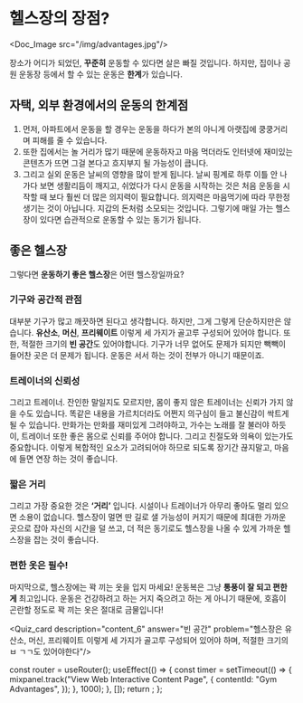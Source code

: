 # 헬스장의 장점?


<Doc_Image src="/img/advantages.jpg"/>

장소가 어디가 되었던, **꾸준히** 운동할 수 있다면 살은 빠질 것입니다. 하지만, 집이나 공원 운동장 등에서 할 수 있는 운동은 **한계**가 있습니다.

## 자택, 외부 환경에서의 운동의 한계점

1. 먼저, 아파트에서 운동을 할 경우는 운동을 하다가 본의 아니게 아랫집에 쿵쿵거리며 피해를 줄 수 있습니다.
2. 또한 집에서는 놀 거리가 많기 때문에 운동하자고 마음 먹더라도 인터넷에 재미있는 콘텐츠가 뜨면 그걸 본다고 흐지부지 될 가능성이 큽니다.
3. 그리고 실외 운동은 날씨의 영향을 많이 받게 됩니다. 날씨 핑계로 하루 이틀 안 나가다 보면 생활리듬이 깨지고, 쉬었다가 다시 운동을 시작하는 것은 처음 운동을 시작할 때 보다 훨씬 더 많은 의지력이 필요합니다. 의지력은 마음먹기에 따라 무한정 생기는 것이 아닙니다. 지갑의 돈처럼 소모되는 것입니다. 그렇기에 매일 가는 헬스장이 있다면 습관적으로 운동할 수 있는 동기가 됩니다.

## 좋은 헬스장

그렇다면 **운동하기 좋은 헬스장**은 어떤 헬스장일까요?

### 기구와 공간적 관점

대부분 기구가 많고 깨끗하면 된다고 생각합니다. 하지만, 그게 그렇게 단순하지만은 않습니다. **유산소**, **머신**, **프리웨이트** 이렇게 세 가지가 골고루 구성되어 있어야 합니다. 또한, 적절한 크기의 **빈 공간**도 있어야합니다. 기구가 너무 없어도 문제가 되지만 빽빽이 들어찬 곳은 더 문제가 됩니다. 운동은 서서 하는 것이 전부가 아니기 때문이죠.

### 트레이너의 신뢰성

그리고 트레이너. 잔인한 말일지도 모르지만, 몸이 좋지 않은 트레이너는 신뢰가 가지 않을 수도 있습니다. 똑같은 내용을 가르치더라도 어쩐지 의구심이 들고 불신감이 싹트게 될 수 있습니다. 만화가는 만화를 재미있게 그려야하고, 가수는 노래를 잘 불러야 하듯이, 트레이너 또한 좋은 몸으로 신뢰를 주어야 합니다. 그리고 친절도와 의욕이 있는가도 중요합니다. 이렇게 복합적인 요소가 고려되어야 하므로 되도록 장기간 끊지말고, 마음에 들면 연장 하는 것이 좋습니다.

### 짧은 거리

그리고 가장 중요한 것은 **‘거리’** 입니다. 시설이나 트레이너가 아무리 좋아도 멀리 있으면 소용이 없습니다. 헬스장이 멀면 딴 길로 샐 가능성이 커지기 때문에 최대한 가까운 곳으로 잡아 자신의 시간을 덜 쓰고, 더 적은 동기로도 헬스장을 나올 수 있게 가까운 헬스장을 잡는 것이 좋습니다.

### 편한 옷은 필수!

마지막으로, 헬스장에는 꽉 끼는 옷을 입지 마세요! 운동복은 그냥 **통풍이 잘 되고 편한 게** 최고입니다. 운동은 건강하려고 하는 거지 죽으려고 하는 게 아니기 때문에, 호흡이 곤란할 정도로 꽉 끼는 옷은 절대로 금물입니다!


<Quiz_card description="content_6" answer="빈 공간" problem="헬스장은 유산소, 머신, 프리웨이트 이렇게 세 가지가 골고루 구성되어 있어야 하며, 적절한 크기의 ㅂ ㄱㄱ도 있어야한다"/>



  const router = useRouter();
  useEffect(() => {
    const timer = setTimeout(() => {
      mixpanel.track("View Web Interactive Content Page", {
        contentId: "Gym Advantages",
      });
    }, 1000);
  }, []);
  return <PageKey route={router.pathname} EventName="Gym Advantages" />;
};

<Final />
